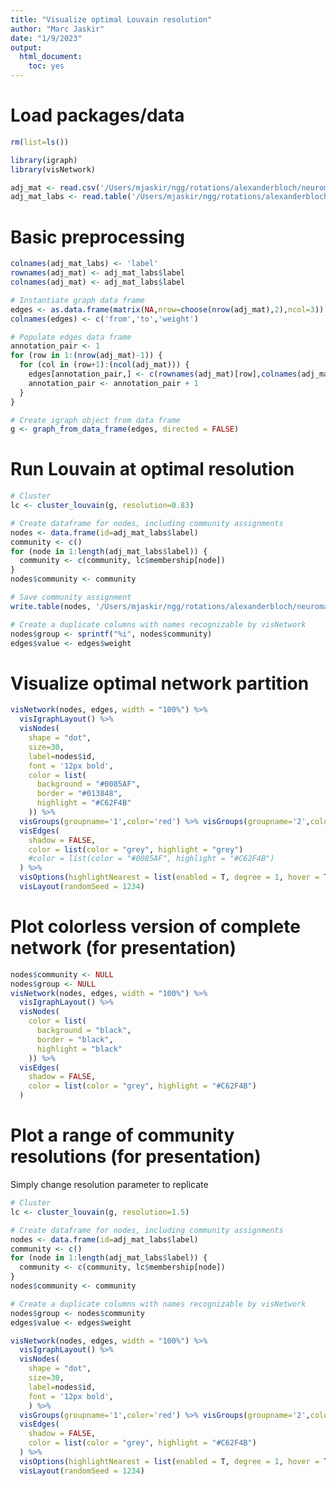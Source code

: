 ```yaml
---
title: "Visualize optimal Louvain resolution"
author: "Marc Jaskir"
date: "1/9/2023"
output: 
  html_document: 
    toc: yes
---
```


# Load packages/data
```r
rm(list=ls())

library(igraph)
library(visNetwork)

adj_mat <- read.csv('/Users/mjaskir/ngg/rotations/alexanderbloch/neuromaps/outputs/2/observed/fsLR_32k_adjacency_matrix_modZ_norm.csv', header = FALSE)
adj_mat_labs <- read.table('/Users/mjaskir/ngg/rotations/alexanderbloch/neuromaps/outputs/1/fsLR_32k_annotation_labels.csv',sep=',')
```

# Basic preprocessing
```r
colnames(adj_mat_labs) <- 'label'
rownames(adj_mat) <- adj_mat_labs$label
colnames(adj_mat) <- adj_mat_labs$label

# Instantiate graph data frame
edges <- as.data.frame(matrix(NA,nrow=choose(nrow(adj_mat),2),ncol=3))
colnames(edges) <- c('from','to','weight')

# Populate edges data frame
annotation_pair <- 1
for (row in 1:(nrow(adj_mat)-1)) {
  for (col in (row+1):(ncol(adj_mat))) {
    edges[annotation_pair,] <- c(rownames(adj_mat)[row],colnames(adj_mat)[col],abs(adj_mat)[row,col])
    annotation_pair <- annotation_pair + 1 
  }
}

# Create igraph object from data frame
g <- graph_from_data_frame(edges, directed = FALSE)
```

# Run Louvain at optimal resolution
```r
# Cluster
lc <- cluster_louvain(g, resolution=0.83)

# Create dataframe for nodes, including community assignments
nodes <- data.frame(id=adj_mat_labs$label)
community <- c()
for (node in 1:length(adj_mat_labs$label)) {
  community <- c(community, lc$membership[node])
}
nodes$community <- community

# Save community assignment
write.table(nodes, '/Users/mjaskir/ngg/rotations/alexanderbloch/neuromaps/outputs/4/fsLR_32k_adjacency_matrix_norm_community_assignment.csv',sep=',',row.names = FALSE, col.names=FALSE, quote=FALSE)

# Create a duplicate columns with names recognizable by visNetwork
nodes$group <- sprintf("%i", nodes$community)
edges$value <- edges$weight
```

# Visualize optimal network partition
```r
visNetwork(nodes, edges, width = "100%") %>%
  visIgraphLayout() %>%
  visNodes(
    shape = "dot",
    size=30,
    label=nodes$id,
    font = '12px bold',
    color = list(
      background = "#0085AF",
      border = "#013848",
      highlight = "#C62F4B"
    )) %>%
  visGroups(groupname='1',color='red') %>% visGroups(groupname='2',color='green') %>% visGroups(groupname='3',color='blue') %>% 
  visEdges(
    shadow = FALSE,
    color = list(color = "grey", highlight = "grey")
    #color = list(color = "#0085AF", highlight = "#C62F4B")
  ) %>%
  visOptions(highlightNearest = list(enabled = T, degree = 1, hover = T), selectedBy = "community") %>%
  visLayout(randomSeed = 1234)
```

# Plot colorless version of complete network (for presentation)
```r
nodes$community <- NULL
nodes$group <- NULL
visNetwork(nodes, edges, width = "100%") %>%
  visIgraphLayout() %>%
  visNodes(
    color = list(
      background = "black",
      border = "black",
      highlight = "black"
    )) %>%
  visEdges(
    shadow = FALSE,
    color = list(color = "grey", highlight = "#C62F4B")
  )
```

# Plot a range of community resolutions (for presentation)
Simply change resolution parameter to replicate
```r
# Cluster
lc <- cluster_louvain(g, resolution=1.5)

# Create dataframe for nodes, including community assignments
nodes <- data.frame(id=adj_mat_labs$label)
community <- c()
for (node in 1:length(adj_mat_labs$label)) {
  community <- c(community, lc$membership[node])
}
nodes$community <- community

# Create a duplicate columns with names recognizable by visNetwork
nodes$group <- nodes$community
edges$value <- edges$weight

visNetwork(nodes, edges, width = "100%") %>%
  visIgraphLayout() %>%
  visNodes(
    shape = "dot",
    size=30,
    label=nodes$id,
    font = '12px bold',
    ) %>%
  visGroups(groupname='1',color='red') %>% visGroups(groupname='2',color='yellow') %>% visGroups(groupname='3',color='green') %>% 
  visEdges(
    shadow = FALSE,
    color = list(color = "grey", highlight = "#C62F4B")
  ) %>%
  visOptions(highlightNearest = list(enabled = T, degree = 1, hover = T), selectedBy = "community") %>%
  visLayout(randomSeed = 1234)
```


